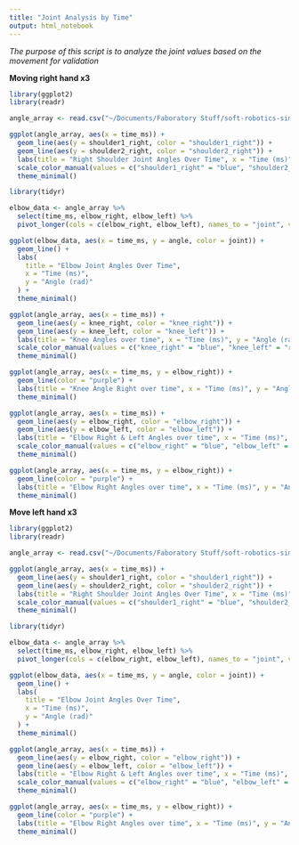 ```yaml
---
title: "Joint Analysis by Time"
output: html_notebook
---
```


*The purpose of this script is to analyze the joint values based on the movement for validation*

**Moving right hand x3**

```r

library(ggplot2)
library(readr)

angle_array <- read.csv("~/Documents/Faboratory Stuff/soft-robotics-simulations/data/angle_array_rhand_mocap.csv")

ggplot(angle_array, aes(x = time_ms)) +
  geom_line(aes(y = shoulder1_right, color = "shoulder1_right")) +
  geom_line(aes(y = shoulder2_right, color = "shoulder2_right")) +
  labs(title = "Right Shoulder Joint Angles Over Time", x = "Time (ms)", y = "Angle (rad)") +
  scale_color_manual(values = c("shoulder1_right" = "blue", "shoulder2_right" = "red")) +
  theme_minimal()

library(tidyr)

elbow_data <- angle_array %>%
  select(time_ms, elbow_right, elbow_left) %>%
  pivot_longer(cols = c(elbow_right, elbow_left), names_to = "joint", values_to = "angle")

ggplot(elbow_data, aes(x = time_ms, y = angle, color = joint)) +
  geom_line() +
  labs(
    title = "Elbow Joint Angles Over Time",
    x = "Time (ms)",
    y = "Angle (rad)"
  ) +
  theme_minimal()

```

```r

ggplot(angle_array, aes(x = time_ms)) +
  geom_line(aes(y = knee_right, color = "knee_right")) +
  geom_line(aes(y = knee_left, color = "knee_left")) +
  labs(title = "Knee Angles over time", x = "Time (ms)", y = "Angle (rad)") +
  scale_color_manual(values = c("knee_right" = "blue", "knee_left" = "red")) +
  theme_minimal()

ggplot(angle_array, aes(x = time_ms, y = elbow_right)) +
  geom_line(color = "purple") +
  labs(title = "Knee Angle Right over time", x = "Time (ms)", y = "Angle (rad)") +
  theme_minimal()

```

```r

ggplot(angle_array, aes(x = time_ms)) +
  geom_line(aes(y = elbow_right, color = "elbow_right")) +
  geom_line(aes(y = elbow_left, color = "elbow_left")) +
  labs(title = "Elbow Right & Left Angles over time", x = "Time (ms)", y = "Angle (rad)") +
  scale_color_manual(values = c("elbow_right" = "blue", "elbow_left" = "red")) +
  theme_minimal()

ggplot(angle_array, aes(x = time_ms, y = elbow_right)) +
  geom_line(color = "purple") +
  labs(title = "Elbow Right Angles over time", x = "Time (ms)", y = "Angle (rad)") +
  theme_minimal()

```

**Move left hand x3**

```r

library(ggplot2)
library(readr)

angle_array <- read.csv("~/Documents/Faboratory Stuff/soft-robotics-simulations/data/angle_array_lhand_mocap.csv")

ggplot(angle_array, aes(x = time_ms)) +
  geom_line(aes(y = shoulder1_right, color = "shoulder1_right")) +
  geom_line(aes(y = shoulder2_right, color = "shoulder2_right")) +
  labs(title = "Right Shoulder Joint Angles Over Time", x = "Time (ms)", y = "Angle (rad)") +
  scale_color_manual(values = c("shoulder1_right" = "blue", "shoulder2_right" = "red")) +
  theme_minimal()

library(tidyr)

elbow_data <- angle_array %>%
  select(time_ms, elbow_right, elbow_left) %>%
  pivot_longer(cols = c(elbow_right, elbow_left), names_to = "joint", values_to = "angle")

ggplot(elbow_data, aes(x = time_ms, y = angle, color = joint)) +
  geom_line() +
  labs(
    title = "Elbow Joint Angles Over Time",
    x = "Time (ms)",
    y = "Angle (rad)"
  ) +
  theme_minimal()

```

```r

ggplot(angle_array, aes(x = time_ms)) +
  geom_line(aes(y = elbow_right, color = "elbow_right")) +
  geom_line(aes(y = elbow_left, color = "elbow_left")) +
  labs(title = "Elbow Right & Left Angles over time", x = "Time (ms)", y = "Angle (rad)") +
  scale_color_manual(values = c("elbow_right" = "blue", "elbow_left" = "red")) +
  theme_minimal()

ggplot(angle_array, aes(x = time_ms, y = elbow_right)) +
  geom_line(color = "purple") +
  labs(title = "Elbow Right Angles over time", x = "Time (ms)", y = "Angle (rad)") +
  theme_minimal()

```